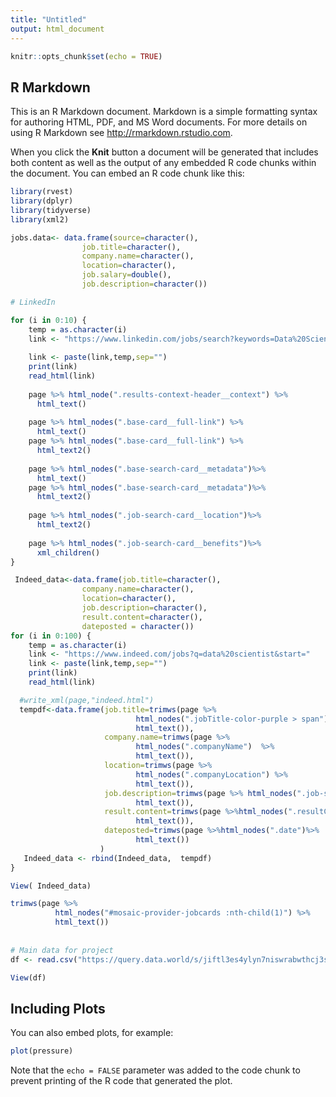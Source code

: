```yaml
---
title: "Untitled"
output: html_document
---
```


```r
knitr::opts_chunk$set(echo = TRUE)
```

## R Markdown

This is an R Markdown document. Markdown is a simple formatting syntax for authoring HTML, PDF, and MS Word documents. For more details on using R Markdown see <http://rmarkdown.rstudio.com>.

When you click the **Knit** button a document will be generated that includes both content as well as the output of any embedded R code chunks within the document. You can embed an R code chunk like this:


```r
library(rvest)
library(dplyr)
library(tidyverse)
library(xml2)

jobs.data<- data.frame(source=character(),
                job.title=character(),
                company.name=character(),
                location=character(),
                job.salary=double(),
                job.description=character())
```

```r
# LinkedIn

for (i in 0:10) {
    temp = as.character(i)
    link <- "https://www.linkedin.com/jobs/search?keywords=Data%20Scientist&location=&geoId=&trk=public_jobs_jobs-search-bar_search-submit&position=1&pageNum=" 
    
    link <- paste(link,temp,sep="")
    print(link)
    read_html(link)
    
    page %>% html_node(".results-context-header__context") %>%
      html_text()
    
    page %>% html_nodes(".base-card__full-link") %>%
      html_text()
    page %>% html_nodes(".base-card__full-link") %>%
      html_text2()
    
    page %>% html_nodes(".base-search-card__metadata")%>%
      html_text()
    page %>% html_nodes(".base-search-card__metadata")%>%
      html_text2()
      
    page %>% html_nodes(".job-search-card__location")%>%
      html_text2()
    
    page %>% html_nodes(".job-search-card__benefits")%>%
      xml_children()
}
```
  
```r
 Indeed_data<-data.frame(job.title=character(),
                company.name=character(),
                location=character(),
                job.description=character(),
                result.content=character(),
                dateposted = character())  
for (i in 0:100) {
    temp = as.character(i)
    link <- "https://www.indeed.com/jobs?q=data%20scientist&start=" 
    link <- paste(link,temp,sep="")
    print(link)
    read_html(link)

  #write_xml(page,"indeed.html")
  tempdf<-data.frame(job.title=trimws(page %>% 
                            html_nodes(".jobTitle-color-purple > span")  %>% 
                            html_text()),
                     company.name=trimws(page %>% 
                            html_nodes(".companyName")  %>% 
                            html_text()),
                     location=trimws(page %>% 
                            html_nodes(".companyLocation") %>%
                            html_text()),
                     job.description=trimws(page %>% html_nodes(".job-snippet") %>%
                            html_text()),
                     result.content=trimws(page %>%html_nodes(".resultContent")%>%
                            html_text()),
                     dateposted=trimws(page %>%html_nodes(".date")%>%
                            html_text())
                    )
   Indeed_data <- rbind(Indeed_data,  tempdf)
}

View( Indeed_data)    
```

```r
trimws(page %>% 
          html_nodes("#mosaic-provider-jobcards :nth-child(1)") %>%
          html_text())
  
    
# Main data for project
df <- read.csv("https://query.data.world/s/jiftl3es4ylyn7niswrabwthcj3sle", header=TRUE, stringsAsFactors=FALSE);

View(df)

```

## Including Plots

You can also embed plots, for example:

```r
plot(pressure)
```

Note that the `echo = FALSE` parameter was added to the code chunk to prevent printing of the R code that generated the plot.
